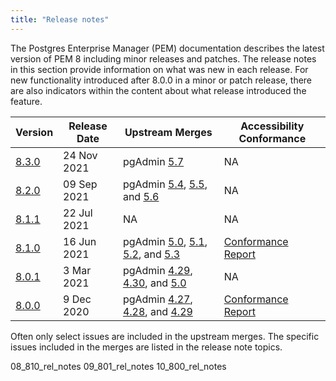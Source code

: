 ```yaml
---
title: "Release notes"
---
```


The Postgres Enterprise Manager (PEM) documentation describes the latest version of PEM 8 including minor releases and patches. The release notes in this section provide information on what was new in each release. For new functionality introduced after 8.0.0 in a minor or patch release, there are also indicators within the content about what release introduced the feature.

| Version                   | Release Date | Upstream Merges                                                                                                                                                                                                                                                                                                                                        | Accessibility Conformance                                                                           |
| ------------------------- | ------------ | ------------------------------------------------------------------------------------------------------------------------------------------------------------------------------------------------------------------------------------------------------------------------------------------------------------------------------------------------------ | --------------------------------------------------------------------------------------------------- |
| [8.3.0](05_830_rel_notes) | 24 Nov 2021  | pgAdmin [5.7](https://www.pgadmin.org/docs/pgadmin4/5.7/release_notes_5_7.html#bug-fixes)                                                                                                                                                                                                                                                              | NA                                                                                                  |
| [8.2.0](06_820_rel_notes) | 09 Sep 2021  | pgAdmin [5.4](https://www.pgadmin.org/docs/pgadmin4/5.4/release_notes_5_4.html#bug-fixes), [5.5](https://www.pgadmin.org/docs/pgadmin4/5.5/release_notes_5_5.html#bug-fixes), and [5.6](https://www.pgadmin.org/docs/pgadmin4/5.6/release_notes_5_6.html#bug-fixes)                                                                                    | NA                                                                                                  |
| [8.1.1](07_811_rel_notes) | 22 Jul 2021  | NA                                                                                                                                                                                                                                                                                                                                                     | NA                                                                                                  |
| [8.1.0](08_810_rel_notes) | 16 Jun 2021  | pgAdmin [5.0](https://www.pgadmin.org/docs/pgadmin4/5.3/release_notes_5_0.html#bug-fixes), [5.1](https://www.pgadmin.org/docs/pgadmin4/5.3/release_notes_5_1.html#bug-fixes), [5.2](https://www.pgadmin.org/docs/pgadmin4/5.3/release_notes_5_2.html#bug-fixes), and [5.3](https://www.pgadmin.org/docs/pgadmin4/5.3/release_notes_5_3.html#bug-fixes) | [Conformance Report](https://www.enterprisedb.com/sites/default/files/VPAT2.4WCAG--PEMJune2021.pdf) |
| [8.0.1](09_801_rel_notes) | 3 Mar 2021   | pgAdmin [4.29](https://www.pgadmin.org/docs/pgadmin4/4.29/release_notes_4_29.html#bug-fixes), [4.30](https://www.pgadmin.org/docs/pgadmin4/4.30/release_notes_4_30.html#bug-fixes), and [5.0](https://www.pgadmin.org/docs/pgadmin4/5.3/release_notes_5_0.html#bug-fixes)                                                                              | NA                                                                                                  |
| [8.0.0](10_800_rel_notes) | 9 Dec 2020   | pgAdmin [4.27](https://www.pgadmin.org/docs/pgadmin4/4.29/release_notes_4_27.html#bug-fixes), [4.28](https://www.pgadmin.org/docs/pgadmin4/4.29/release_notes_4_28.html#bug-fixes), and [4.29](https://www.pgadmin.org/docs/pgadmin4/4.29/release_notes_4_29.html#bug-fixes)                                                                           | [Conformance Report](https://www.enterprisedb.com/sites/default/files/VPAT2.4WCAG--PEMDec2020.pdf)  |

Often only select issues are included in the upstream merges. The specific issues included in the merges are listed in the release note topics.

<div class="toctree" maxdepth="4">

08_810_rel_notes 09_801_rel_notes 10_800_rel_notes

</div>
